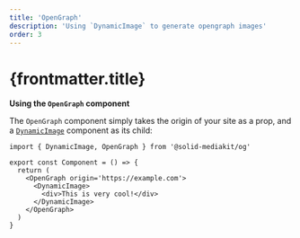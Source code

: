 ```yaml
---
title: 'OpenGraph'
description: 'Using `DynamicImage` to generate opengraph images'
order: 3
---
```


# {frontmatter.title}

**Using the `OpenGraph` component**

The `OpenGraph` component simply takes the origin of your site as a prop, and a [`DynamicImage`](../dynamic-image) component as its child:

```tsx
import { DynamicImage, OpenGraph } from '@solid-mediakit/og'

export const Component = () => {
  return (
    <OpenGraph origin='https://example.com'>
      <DynamicImage>
        <div>This is very cool!</div>
      </DynamicImage>
    </OpenGraph>
  )
}
```
